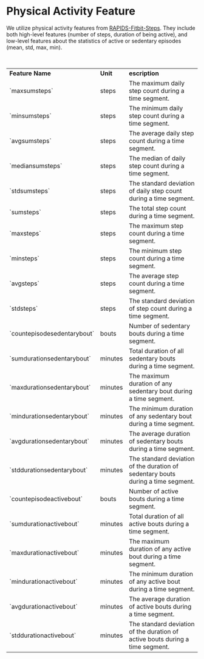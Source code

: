 # Physical Activity Feature

We utilize physical activity features from [RAPIDS-Fitbit-Steps](https://www.rapids.science/1.6/features/fitbit-steps-intraday/). They include both high-level features (number of steps, duration of being active), 
and low-level features about the statistics of active or sedentary episodes (mean, std, max, min).

<br/>

<table>
    <tr>
        <td><strong>Feature Name</strong></td>
        <td><strong>Unit</strong></td>
        <td><strong>escription</strong></td>
    </tr>
    <tr>
        <td>`maxsumsteps`</td>
        <td>steps</td>
        <td>The maximum daily step count during a time segment.</td>
    </tr>
    <tr>
        <td>`minsumsteps`</td>
        <td>steps</td>
        <td>The minimum daily step count during a time segment.</td>
    </tr>
    <tr>
        <td>`avgsumsteps`</td>
        <td>steps</td>
        <td>The average daily step count during a time segment.</td>
    </tr>
    <tr>
        <td>`mediansumsteps`</td>
        <td>steps</td>
        <td>The median of daily step count during a time segment.</td>
    </tr>
    <tr>
        <td>`stdsumsteps`</td>
        <td>steps</td>
        <td>The standard deviation of daily step count during a time segment.</td>
    </tr>
    <tr>
        <td>`sumsteps`</td>
        <td>steps</td>
        <td>The total step count during a time segment.</td>
    </tr>
    <tr>
        <td>`maxsteps`</td>
        <td>steps</td>
        <td>The maximum step count during a time segment.</td>
    </tr>
    <tr>
        <td>`minsteps`</td>
        <td>steps</td>
        <td>The minimum step count during a time segment.</td>
    </tr>
    <tr>
        <td>`avgsteps`</td>
        <td>steps</td>
        <td>The average step count during a time segment.</td>
    </tr>
    <tr>
        <td>`stdsteps`</td>
        <td>steps</td>
        <td>The standard deviation of step count during a time segment.</td>
    </tr>
    <tr>
        <td>`countepisodesedentarybout`</td>
        <td>bouts</td>
        <td>Number of sedentary bouts during a time segment.</td>
    </tr>
    <tr>
        <td>`sumdurationsedentarybout`</td>
        <td>minutes</td>
        <td>Total duration of all sedentary bouts during a time segment.</td>
    </tr>
    <tr>
        <td>`maxdurationsedentarybout`</td>
        <td>minutes</td>
        <td>The maximum duration of any sedentary bout during a time segment.</td>
    </tr>
    <tr>
        <td>`mindurationsedentarybout`</td>
        <td>minutes</td>
        <td>The minimum duration of any sedentary bout during a time segment.</td>
    </tr>
    <tr>
        <td>`avgdurationsedentarybout`</td>
        <td>minutes</td>
        <td>The average duration of sedentary bouts during a time segment.</td>
    </tr>
    <tr>
        <td>`stddurationsedentarybout`</td>
        <td>minutes</td>
        <td>The standard deviation of the duration of sedentary bouts during a time segment.</td>
    </tr>
    <tr>
        <td>`countepisodeactivebout`</td>
        <td>bouts</td>
        <td>Number of active bouts during a time segment.</td>
    </tr>
    <tr>
        <td>`sumdurationactivebout`</td>
        <td>minutes</td>
        <td>Total duration of all active bouts during a time segment.</td>
    </tr>
    <tr>
        <td>`maxdurationactivebout`</td>
        <td>minutes</td>
        <td>The maximum duration of any active bout during a time segment.</td>
    </tr>
    <tr>
        <td>`mindurationactivebout`</td>
        <td>minutes</td>
        <td>The minimum duration of any active bout during a time segment.</td>
    </tr>
    <tr>
        <td>`avgdurationactivebout`</td>
        <td>minutes</td>
        <td>The average duration of active bouts during a time segment.</td>
    </tr>
    <tr>
        <td>`stddurationactivebout`</td>
        <td>minutes</td>
        <td>The standard deviation of the duration of active bouts during a time segment.</td>
    </tr>
</table>
